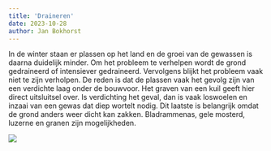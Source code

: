```yaml
---
title: 'Draineren'
date: 2023-10-28
author: Jan Bokhorst
---
```

  
In de winter staan er plassen op het land en de groei van de gewassen is daarna duidelijk minder. Om het probleem te verhelpen wordt de grond gedraineerd of intensiever gedraineerd. Vervolgens blijkt het probleem vaak niet te zijn verholpen. De reden is dat de plassen vaak het gevolg zijn van een verdichte laag onder de bouwvoor. Het graven van een kuil geeft hier direct uitsluitsel over. Is verdichting het geval, dan is vaak loswoelen en inzaai van een gewas dat diep wortelt nodig. Dit laatste is belangrijk omdat de grond anders weer dicht kan zakken. Bladrammenas, gele mosterd, luzerne en granen zijn mogelijkheden.  
  
   
![](../img/boomkwekerijbarneveld038(Mobile)-1920w.jpg)     

















